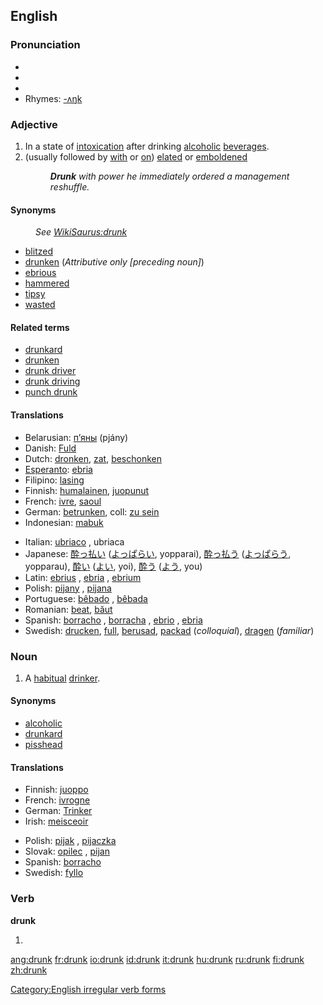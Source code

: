 ==English==

===Pronunciation===
* {{AHD|drŭngk}}
* {{IPA|/drʌŋk/}}
* {{SAMPA|/drVNk/}}
*Rhymes: [[Rhymes:English:-ʌŋk|-ʌŋk]]

===Adjective===
{{en-adj-er}}

# In a state of [[intoxication]] after drinking [[alcoholic]] [[beverage]]s.
# (usually followed by [[with]] or [[on]]) [[elated]] or [[emboldened]]
#: '''''Drunk''' with power he immediately ordered a management reshuffle.''

====Synonyms====
:''See [[:WikiSaurus:drunk|WikiSaurus:drunk]]''
*[[blitzed]]
*[[drunken]] (''Attributive only [preceding noun]'')
*[[ebrious]]
*[[hammered]]
*[[tipsy]]
*[[wasted]]

====Related terms====
*[[drunkard]]
*[[drunken]]
*[[drunk driver]]
*[[drunk driving]]
*[[punch drunk]]

====Translations====
{{top}}
*Belarusian: [[п'яны|п’яны]] (pjány)
*Danish: [[Fuld]]
*Dutch: [[dronken]], [[zat]], [[beschonken]]
*[[Esperanto]]: [[ebria]]
*Filipino: [[lasing]]
*Finnish: [[humalainen]], [[juopunut]]
*French: [[ivre]], [[saoul]]
*German: [[betrunken]], coll: [[zu sein]]
*Indonesian: [[mabuk]]
{{mid}}
*Italian: [[ubriaco]] {{m}}, ubriaca {{f}}
*Japanese: [[酔っ払い]] ([[よっぱらい]], yopparai), [[酔っ払う]] ([[よっぱらう]], yopparau), [[酔い]] ([[よい]], yoi), [[酔う]] ([[よう]], you) 
*Latin: [[ebrius]] {{m}}, [[ebria]] {{f}}, [[ebrium]] {{n}}
*Polish: [[pijany]] {{m}}, [[pijana]] {{f}}
*Portuguese: [[bêbado]] {{m}}, [[bêbada]] {{f}}
*Romanian: [[beat]], [[băut]]
*Spanish: [[borracho]] {{m}}, [[borracha]] {{f}}, [[ebrio]] {{m}}, [[ebria]] {{f}}
*Swedish: [[drucken]], [[full]], [[berusad]], [[packad]] (''colloquial''), [[dragen]] (''familiar'')
{{bottom}}

===Noun===
{{en-noun}}

# A [[habitual]] [[drinker]].

====Synonyms====
*[[alcoholic]]
*[[drunkard]]
*[[pisshead]]

====Translations====
{{top}}
*Finnish: [[juoppo]]
*French: [[ivrogne]]
*German: [[Trinker]] {{m}}
*Irish: [[meisceoir]]
{{mid}}
*Polish: [[pijak]] {{m}}, [[pijaczka]] {{f}}
*Slovak: [[opilec#Slovak|opilec]] {{m}}, [[pijan#Slovak|pijan]] {{m}}
*Spanish: [[borracho]] {{m}}
*Swedish: [[fyllo]] {{n}}
{{bottom}}

===Verb===
'''drunk'''

# {{past participle of|drink}}

[[Category:English irregular verb forms]]

[[ang:drunk]]
[[fr:drunk]]
[[io:drunk]]
[[id:drunk]]
[[it:drunk]]
[[hu:drunk]]
[[ru:drunk]]
[[fi:drunk]]
[[zh:drunk]]